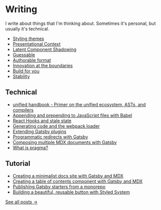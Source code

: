 
# Writing

I write about things that I'm thinking about. Sometimes it's personal, but
usually it's technical.

- [Styling themes](/styling-themes)
- [Presentational Context](/presentational-context)
- [Latent Component Shadowing](/latent-component-shadowing)
- [Guessable](/guessable)
- [Authorable format](/authorable-format)
- [Innovation at the boundaries](/innovation-at-the-boundaries)
- [Build for you](/build-for-you)
- [Stability](/stability)

## Technical

- [unified handbook - Primer on the unified ecosystem, ASTs, and compilers](https://github.com/unifiedjs/handbook)
- [Appending and prepending to JavaScript files with Babel](/appending-and-prepending-with-babel)
- [React Hooks and stale state](/react-hooks-stale-state)
- [Generating code and the webpack loader](/generating-code-webpack-loader)
- [Extending Gatsby plugins](/extending-gatsby-plugins)
- [Programmatic redirects with Gatsby](/programmatic-redirects-with-gatsby)
- [Composing multiple MDX documents with Gatsby](/composing-multiple-mdx-documents-with-gatsby)
- [What is pragma?](/jsx-pragma)

## Tutorial

- [Creating a minimalist docs site with Gatsby and MDX](/creating-a-minimalist-docs-site-with-gatsby-and-mdx)
- [Creating a table of contents component with Gatsby and MDX](/mdx-table-of-contents-components-in-gatsby)
- [Publishing Gatsby starters from a monorepo](/publishing-gatsby-starters-from-monorepo)
- [Building a beautiful, reusable button with Styled System](/styled-system-button)

<div style={{ marginTop: '100px' }} />

[See all posts &rarr;](/writing/archives)
